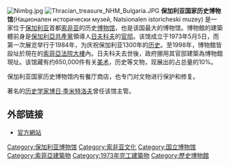 {{coord|42|39|17.91|N|23|16|14.89|E|region:BG|display=title}}
{{Infobox museum
| name             = 國家歷史博物館
| native_name      = Национален исторически музей
| native_name_lang = bg
| image            = Sofia_-_National_Museum_of_History.jpg
| image_upright    = 1.2
| caption          = 國家歷史博物館和其院子的正面照
| alt              = 
| map_type         = 
| map_caption      = 
| map_size         =
| coordinates      = {{coord|42|39|17.91|N|23|16|14.89|E}}
| established      = {{Start date|1973|05|05|df=y}}
| dissolved        = 
| location         = [[保加利亞|保加利亞]][[索菲亞|索菲亞]]
| type             = 
| collection       = 
| visitors         = 
| director         = 
| president        = 
| curator          = 
| owner            =
| publictransit    = 
| car_park         = 
| network          = 
| website          = {{URL|www.historymuseum.org}}
}}
[[Image:Nimbg.jpg|right]]
[[Image:Thracian_treasure_NHM_Bulgaria.JPG|right]]
'''保加利亚国家历史博物馆'''(Национален исторически музей, Natsionalen istoricheski muzey) 是一家位于[[保加利亚|保加利亚]]首都[[索非亚|索非亚]]的历史[[博物馆|博物馆]]，也是该国最大的博物馆。博物館的建築體前身是[[保加利亞共產黨|保加利亞共產黨]]領導人[[日夫科夫|日夫科夫]]的[[官邸|官邸]]。该馆成立于1973年5月5日，而第一次展览举行于1984年，为庆祝保加利亚1300年的[[保加利亚历史|历史]]。至1998年，博物館皆設址於現在的[[索菲亞法院大樓|索菲亞法院大樓]]內。日夫科夫去世後，政府挪用其官邸建築為博物館現址。该馆藏有约650,000件有关[[美术|美术]]，历史等文物，现展出的占总量的10%。

保加利亚国家历史博物馆内有餐厅商店，也专门对文物进行保护和修复。

著名的[[历史学家|历史学家]][[博日·季米特洛夫|博日·季米特洛夫]]曾任该馆主管。

==外部链接==
{{commons category|National History Museum, Bulgaria}}
* [http://www.historymuseum.org/en/ 官方網站] {{Wayback|url=http://www.historymuseum.org/en/ |date=20211027000041 }}

{{Authority control}}
{{保加利亚小作品}}

[[Category:保加利亚博物馆|Category:保加利亚博物馆]]
[[Category:索非亚文化|Category:索非亚文化]]
[[Category:国立博物馆|Category:国立博物馆]]
[[Category:索菲亞建築物|Category:索菲亞建築物]]
[[Category:1973年完工建築物|Category:1973年完工建築物]]
[[Category:歷史博物館|Category:歷史博物館]]